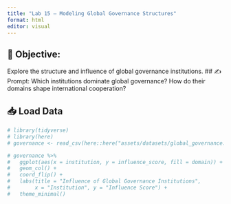 ```yaml
---
title: "Lab 15 – Modeling Global Governance Structures"
format: html
editor: visual
---
```


## 🧭 Objective:  
Explore the structure and influence of global governance institutions.
## ✍️ Prompt: 
Which institutions dominate global governance? How do their domains shape international cooperation?

## 📥 Load Data
```r
# library(tidyverse)
# library(here)
# governance <- read_csv(here::here("assets/datasets/global_governance.csv"))

# governance %>%
#   ggplot(aes(x = institution, y = influence_score, fill = domain)) +
#   geom_col() +
#   coord_flip() +
#   labs(title = "Influence of Global Governance Institutions",
#        x = "Institution", y = "Influence Score") +
#   theme_minimal()
```


